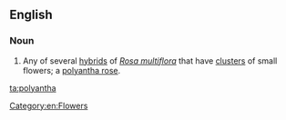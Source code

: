 ==English==

===Noun===
{{en-noun}}

# {{qualifier|botany}} Any of several [[hybrid]]s of ''[[Rosa multiflora]]'' that have [[cluster]]s of small flowers; a [[polyantha rose]].

[[Category:en:Flowers]]

[[ta:polyantha]]